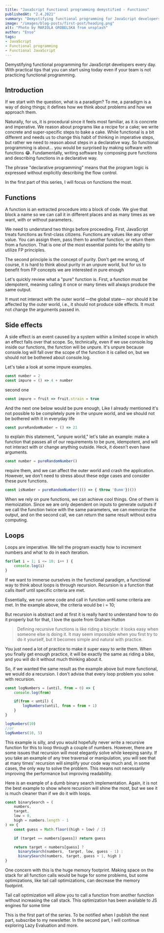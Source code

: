 ```yaml
---
title: "JavaScript Functional programming demystified - Functions"
publishedAt: "2.4.2021"
summary: "Demystifying functional programming for JavaScript developers. With practical tips that you can start using today even if your team is not practicing functional programming."
image: "/images/blog-posts/first-post/heading.png"
alt: "Photo by MARIOLA GROBELSKA from unsplash"
author: "Enso"
tags:
- JavaScript
- Functional programming
- Functional JavaScript
---
```


Demystifying functional programming for JavaScript developers every day. With practical tips that you can start using today even if your team is not practicing functional programming.

<H2>
Introduction
</H2>

If we start with the question, what is a paradigm? To me, a paradigm is a way of doing things; it defines how we think about problems and how we approach them.

Naturally, for us, it is procedural since it feels most familiar, as it is concrete and imperative. We reason about programs like a recipe for a cake; we write concrete and super-specific steps to bake a cake.
While functional is a bit different and needs us to change this habit of thinking in imperative steps, but rather we need to reason about steps in a declarative way. So functional programming is about... you would be surprised by making software with functions 😂. Fundamentally, writing software by composing pure functions and describing functions in a declarative way.

The phrase "declarative programming" means that the program logic is expressed without explicitly describing the flow control.

In the first part of this series, I will focus on functions the most.
<H2>
Functions
</H2>

A function is an extracted procedure into a block of code. We give that block a name so we can call it in different places and as many times as we want, with or without parameters.

We need to understand two things before proceeding. First, JavaScript treats functions as first-class citizens. Functions are values like any other value. You can assign them, pass them to another function, or return them from a function. That is one of the most essential points for the ability to utilize FP principles.

The second principle is the concept of purity. Don't get me wrong, of course, it is hard to think about purity in an unpure world, but for us to benefit from FP concepts we are interested in pure enough

Let's quickly review what a "pure" function is.
First, a function must be idempotent, meaning calling it once or many times will always produce the same output.

It must not interact with the outer world —the global state— nor should it be affected by the outer world, i.e., it should not produce side effects. It must not change the arguments passed in.
<H2>
Side effects
</H2>

A side effect is an event caused by a system within a limited scope in which an effect falls over that scope. So, technically, even if we use console.log inside our functions, the function will be unpure. It's unpure because console.log will fall over the scope of the function it is called on, but we should not be bothered about console.log.

Let's take a look at some impure examples.



```js
const number = 2
const impure = () => 4 + number
```

second one

```js
const impure = fruit => fruit.strain = true
```

And the next one below would be pure enough, Like I already mentioned it's not possible to be completely pure in the unpure world, and we should not be bothered with it in everyday life

```js
const pureRandomNumber = () => 21
```

to explain this statement, "unpure world," let's take an example: make a function that passes all of our requirements to be pure, idempotent, and will not interact with or change anything outside. Heck, it doesn't even have arguments.

```js
const number = pureRandomNumber()
```

require them, and we can affect the outer world and crash the application. However, we don't need to stress about these edge cases and consider these pure functions.

```js
const isNumber = pureRandomNumber((() => { throw 'Bumm'})())
```

When we rely on pure functions, we can achieve cool things. One of them is memoization. Since we are only dependent on inputs to generate outputs if we call the function twice with the same parameters, we can memorize the output, and on the second call, we can return the same result without extra computing.

<H2>
    Loops
</H2>

Loops are imperative. We tell the program exactly how to increment numbers and what to do in each iteration.

```js
for(let i = 1; i <= 10; i++ ) {
    console.log(i)
}
```

If we want to immerse ourselves in the functional paradigm, a functional way to think about loops is through recursion. Recursion is a function that calls itself until specific criteria are met.

Essentially, we run some code and call in function until some criteria are met. In the example above, the criteria would be i = 10;

But recursion is abstract and at first it is really hard to understand how to do it properly but for that, I love the quote from Graham Hutton
<BlockQuote>

Defining recursive functions is like riding a bicycle: it looks easy when someone else is doing it. It may seem impossible when you first try to do it yourself, but it becomes simple and natural with practice.
</BlockQuote>
You just need a lot of practice to make it super easy to write them. When you finally get enough practice, it will be exactly the same as riding a bike, and you will do it without much thinking about it.

So, if we wanted the same result as the example above but more functional, we would do a recursion. I don't advise that every loop problem you solve with recursion.

```js
const logNumbers = (until, from = 0) => {
    console.log(from)

    if(from < until) {
        logNumbers(until, from = from + 1)
    }
}

logNumbers(10)
//or
logNumbers(10, 5)
```

This example is silly, and you would hopefully never write a recursive function for this to loop through a couple of numbers. However, there are some issues that recursion will most elegantly solve while keeping sanity. If you take an example of any tree traversal or manipulation, you will see that at many times' recursion will simplify your code way much and, in some cases, the only way to solve the problem. This means not necessarily improving the performance but improving readability.

Here is an example of a dumb binary search implementation. Again, it is not the best example to show where recursion will shine the most, but we see it is much cleaner than if we do it with loops.

```js
const binarySearch = (
    numbers,
    target,
    low = 0,
    high = numbers.length - 1
) => {
    const guess = Math.floor((high + low) / 2)

    if (target == numbers[guess]) return guess

    return target < numbers[guess] ?
      binarySearch(numbers,  target, low, guess - 1) :
      binarySearch(numbers, target, guess + 1, high )
}
```

One concern with this is the huge memory footprint. Making space on the stack for all function calls would be huge for some problems, but some optimizations, like tail call optimizations, can decrease the memory footprint.

Tail call optimization will allow you to call a function from another function without increasing the call stack. This optimization has been available to JS engines for some time

This is the first part of the series. To be notified when I publish the next part, subscribe to my newsletter.
In the second part, I will continue exploring Lazy Evaluation and more.
